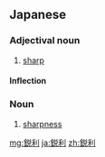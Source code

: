 {{also|銳利|锐利}}
==Japanese==
{{ja-kanjitab|えい|り|yomi=o}}

===Adjectival noun===
{{ja-adj|infl=na|えいり}}

# [[sharp]]

====Inflection====
{{ja-na|えいり}}

===Noun===
{{ja-noun|えいり}}

# [[sharpness]]

[[mg:鋭利]]
[[ja:鋭利]]
[[zh:鋭利]]